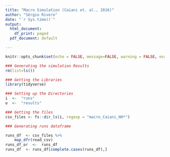 ```yaml
---
title: "Macro Simulation (Caiani et. al., 2016)"
author: "Sérgio Rivero"
date: "`r Sys.time()`"
output:
  html_document:
    df_print: paged
  pdf_document: default

---
```


```r
knitr::opts_chunk$set(echo = FALSE, message=FALSE, warning = FALSE, eval = TRUE)

### Generating the simulation Results
rm(list=ls())
```


```r

### Getting the Libraries
library(tidyverse)

```


```r

### Setting up the Directories
i  <-  "runs"
o  <-  "results"
```



```r

### Getting the files 
csv_files <- fs::dir_ls(i, regexp = "macro_Caiani_HH*")

```



```r

### Generating runs dataframe

runs_df  <- csv_files %>%
    map_dfr(read_csv)
runs_df_or  <-  runs_df
runs_df  <- runs_df[complete.cases(runs_df),]



```

